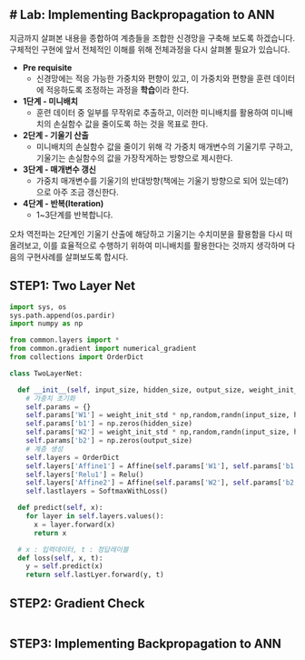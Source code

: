 # Lab: Implementing Backpropagation to ANN 
---

지금까지 살펴본 내용을 종합하여 계층들을 조합한 신경망을 구축해 보도록 하겠습니다.  구체적인 구현에 앞서 전체적인 이해를 위해 전체과정을 다시 살펴볼 필요가 있습니다.

-   **Pre requisite**
    + 신경망에는 적응 가능한 가중치와 편향이 있고, 이 가중치와 편향을 훈련 데이터에 적응하도록 조정하는 과정을 **학습**이라 한다.
-   **1단계 - 미니배치**
    + 훈련 데이터 중 일부를 무작위로 추출하고, 이러한 미니배치를 활용하여 미니배치의 손실함수 값을 줄이도록 하는 것을 목표로 한다.
-   **2단계 - 기울기 산출**
    + 미니배치의 손실함수 값을 줄이기 위해 각 가중치 매개변수의 기울기루 구하고, 기울기는 손실함수의 값을 가장작게하는 방향으로 제시한다.
-   **3단계 - 매개변수 갱신**
    + 가중치 매개변수를 기울기의 반대방향(책에는 기울기 방향으로 되어 있는데?)으로 아주 조금 갱신한다.
-   **4단계 - 반복(Iteration)**
    + 1~3단계를 반복합니다.

오차 역전파는 2단계인 기울기 산출에 해당하고 기울기는 수치미분을 활용함을 다시 떠올려보고, 이를 효율적으로 수행하기 위하여 미니배치를 활용한다는 것까지 생각하며 다음의 구현사례를 살펴보도록 합시다.

## STEP1: Two Layer Net

```python
import sys, os
sys.path.append(os.pardir)
import numpy as np

from common.layers import *
from common.gradient import numerical_gradient
from collections import OrderDict

class TwoLayerNet:

  def __init__(self, input_size, hidden_size, output_size, weight_init_std=0.01):    
    # 가중치 초기화
    self.params = {}
    self.params['W1'] = weight_init_std * np,random,randn(input_size, hidden_size)
    self.params['b1'] = np.zeros(hidden_size)
    self.params['W2'] = weight_init_std * np,random,randn(input_size, hidden_size)
    self.params['b2'] = np.zeros(output_size)
    # 계층 생성
    self.layers = OrderDict
    self.layers['Affine1'] = Affine(self.params['W1'], self.params['b1'])
    self.layers['Relu1'] = Relu()
    self.layers['Affine2'] = Affine(self.params['W2'], self.params['b2'])
    self.lastlayers = SoftmaxWithLoss()

  def predict(self, x):
    for layer in self.layers.values():
      x = layer.forward(x)
      return x

  # x : 입력데이터, t : 정답레이블
  def loss(self, x, t):
    y = self.predict(x)
    return self.lastLyer.forward(y, t)
```

## STEP2: Gradient Check

```python
```

## STEP3: Implementing Backpropagation to ANN

```python
```